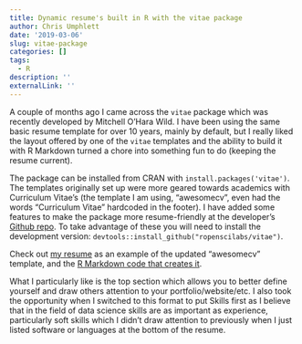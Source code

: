 ```yaml
---
title: Dynamic resume's built in R with the vitae package
author: Chris Umphlett
date: '2019-03-06'
slug: vitae-package
categories: []
tags:
  - R
description: ''
externalLink: ''
---
```


A couple of months ago I came across the `vitae` package which was recently developed by Mitchell O'Hara Wild. I have been using the same basic resume template for over 10 years, mainly by default, but I really liked the layout offered by one of the `vitae` templates and the ability to build it with R Markdown turned a chore into something fun to do (keeping the resume current).

The package can be installed from CRAN with `install.packages('vitae')`. The templates originally set up were more geared towards academics with Curriculum Vitae's (the template I am using, "awesomecv", even had the words "Curriculum Vitae" hardcoded in the footer). I have added some features to make the package more resume-friendly at the developer's [Github repo](https://github.com/ropenscilabs/vitae). To take advantage of these you will need to install the development version: `devtools::install_github("ropenscilabs/vitae")`.

Check out [my resume](/files/2019-03_Umphlett_resume.pdf) as an example of the updated "awesomecv" template, and the [R Markdown code that creates it](/files/vitae_resume_chrisumphlett.Rmd).

What I particularly like is the top section which allows you to better define yourself and draw others attention to your portfolio/website/etc. I also took the opportunity when I switched to this format to put Skills first as I believe that in the field of data science skills are as important as experience, particularly soft skills which I didn't draw attention to previously when I just listed software or languages at the bottom of the resume. 